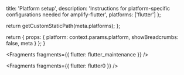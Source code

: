                   
  title: 'Platform setup',
  description: 'Instructions for platform-specific configurations needed for amplify-flutter',
  platforms: ['flutter']
};

  return getCustomStaticPath(meta.platforms);
};

  return {
    props: {
      platform: context.params.platform,
      showBreadcrumbs: false,
      meta
    }
  };
}
          



<Fragments fragments={{ flutter: flutter_maintenance }} />


<Fragments fragments={{ flutter: flutter0 }} />
